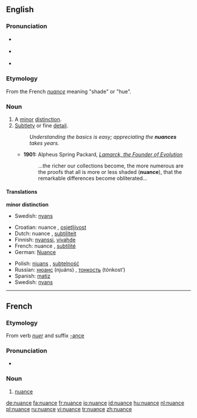{{was wotd|2007|February|1}}
{{wikipedia|dab=nuance}}
{{also|Nuance}}
==English==

===Pronunciation===
* {{a|RP}} {{IPA|/ˈnjuː.ɑːns/}}
* {{a|GenAm}} {{IPA|/ˈnuː.ɑːns/}}
* {{audio|en-us-nuance.ogg|Audio (US)}}

===Etymology===
From the French ''[[#French|nuance]]'' meaning "shade" or "hue".

===Noun===
{{en-noun}}

# A [[minor]] [[distinction]].
# [[subtle|Subtlety]] or fine [[detail]].
#: ''Understanding the basics is easy; appreciating the '''nuances''' takes years.''
#* '''1901:''' Alpheus Spring Packard, ''[http://books.google.com/books?vid=OCLC01513448&id=ZkB59HbB7VYC&pg=PA263&lpg=PA263&dq=nuance+date:1850-1950&as_brr=1 Lamarck, the Founder of Evolution]''
#*: ...the richer our collections become, the more numerous are the proofs that all is more or less shaded ('''nuance'''), that the remarkable differences become obliterated...

====Translations====
'''minor distinction'''
* Swedish: [[nyans]] {{c}}

{{trans-top|subtlety or fine detail}}
* Croatian: nuance {{f}}, [[osjetljivost]] {{f}}
* Dutch: nuance {{f}}, [[subtiliteit]] {{f}}
* Finnish: [[nyanssi]], [[vivahde]]
* French: nuance {{f}}, [[subtilité]] {{f}}
* German: [[Nuance]] {{f}}
{{trans-mid}}
* Polish: [[niuans ]] {{m}}, [[subtelność]] {{f}}
* Russian: [[нюанс]] (njuáns) {{m}}, [[тонкость]] (tónkost’) {{f}}
* Spanish: [[matiz]] {{f}}
* Swedish: [[nyans]] {{c}}
{{trans-bottom}}

----

==French==

===Etymology===
From verb ''[[nuer]]'' and suffix [[-ance]]

===Pronunciation===
* {{audio|Fr-nuance.ogg|audio}}

===Noun===
{{fr-noun|f}}

# [[#Noun|nuance]]

[[de:nuance]]
[[fa:nuance]]
[[fr:nuance]]
[[io:nuance]]
[[id:nuance]]
[[hu:nuance]]
[[nl:nuance]]
[[pl:nuance]]
[[ru:nuance]]
[[vi:nuance]]
[[tr:nuance]]
[[zh:nuance]]